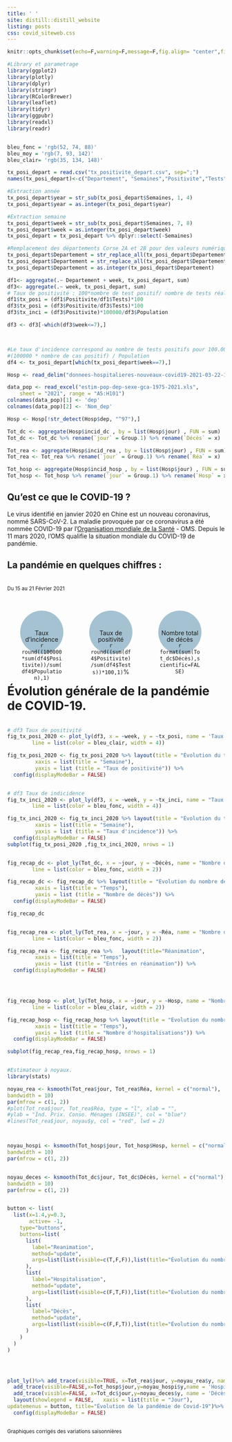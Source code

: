 ```yaml
---
title: ' '
site: distill::distill_website
listing: posts
css: covid_siteweb.css
---
```



<style>
.box {
    display: flex;
    flex-wrap: wrap;
    align-items: center;
    align-content: space-between;

}
  

.circle {
    margin: 30px;
    width:100px;
    background: #A4C2D1;
    height:100px;
    text-align:center;
    border-radius:100px;
    <strong>line-height: 90px; /* 100 - 10 */</strong>
}

.circle.multi-line {
    line-height:15px;
    height:70px;
    padding-top:30px;
    /* 70 + 30 = 100 */
}


span.bulle {
    position: relative;
    z-index: 24;
    cursor: pointer;
}
</style>


```r
knitr::opts_chunk$set(echo=F,warning=F,message=F,fig.align= "center",fig.height= 5, fig.width= 8.5)
```

```r
#Library et parametrage
library(ggplot2)
library(plotly)
library(dplyr)
library(stringr)
library(RColorBrewer)
library(leaflet)
library(tidyr)
library(ggpubr)
library(readxl)
library(readr)


bleu_fonc = 'rgb(52, 74, 88)'
bleu_moy = 'rgb(7, 93, 142)'
bleu_clair= 'rgb(35, 134, 148)'
```


```r
tx_posi_depart = read.csv("tx_positivite_depart.csv", sep=";")
names(tx_posi_depart)<-c("Departement", "Semaines","Positivite","Tests","Classe_Age","Population")

#Extraction année
tx_posi_depart$year = str_sub(tx_posi_depart$Semaines, 1, 4) 
tx_posi_depart$year = as.integer(tx_posi_depart$year)

#Extraction semaine
tx_posi_depart$week = str_sub(tx_posi_depart$Semaines, 7, 8) 
tx_posi_depart$week = as.integer(tx_posi_depart$week)
tx_posi_depart = tx_posi_depart %>% dplyr::select(-Semaines)

#Remplacement des départements Corse 2A et 2B pour des valeurs numériques.
tx_posi_depart$Departement = str_replace_all(tx_posi_depart$Departement, fixed("2B"), "200")
tx_posi_depart$Departement = str_replace_all(tx_posi_depart$Departement, fixed("2A"), "201")
tx_posi_depart$Departement = as.integer(tx_posi_depart$Departement)

df1<- aggregate(.~ Departement + week, tx_posi_depart, sum)
df3<- aggregate(.~ week, tx_posi_depart, sum)
# Taux de positivité : 100*nombre de test positif/ nombre de tests réalisés
df1$tx_posi = (df1$Positivite/df1$Tests)*100
df3$tx_posi = (df3$Positivite/df3$Tests)*100
df3$tx_inci = (df3$Positivite)*100000/df3$Population

df3 <- df3[-which(df3$week<=7),]



#Le taux d'incidence correspond au nombre de tests positifs pour 100.000 habitants. Il est calculé de la manière suivante :
#(100000 * nombre de cas positif) / Population
df4 <- tx_posi_depart[which(tx_posi_depart$week==7),]
```
```r
Hosp <- read_delim("donnees-hospitalieres-nouveaux-covid19-2021-03-22-17h09.csv",";")

data_pop <- read_excel("estim-pop-dep-sexe-gca-1975-2021.xls", 
    sheet = "2021", range = "A5:H101")
colnames(data_pop)[1] <- 'dep'  
colnames(data_pop)[2] <- 'Nom_dep'  

Hosp <- Hosp[!str_detect(Hosp$dep, "^97"),]

Tot_dc <- aggregate(Hosp$incid_dc , by = list(Hosp$jour) , FUN = sum)
Tot_dc <- Tot_dc %>% rename(`jour` = Group.1) %>% rename(`Décès` = x)

Tot_rea <- aggregate(Hosp$incid_rea , by = list(Hosp$jour) , FUN = sum)
Tot_rea <- Tot_rea %>% rename(`jour` = Group.1) %>% rename(`Réa` = x)

Tot_hosp <- aggregate(Hosp$incid_hosp , by = list(Hosp$jour) , FUN = sum)
Tot_hosp <- Tot_hosp %>% rename(`jour` = Group.1) %>% rename(`Hosp` = x)

```

## Qu'est ce que le COVID-19 ? 
Le virus identifié en janvier 2020 en Chine est un nouveau coronavirus, nommé SARS-CoV-2. La maladie provoquée par ce coronavirus a été nommée COVID-19 par l’[Organisation mondiale de la Santé](https://www.who.int/fr/emergencies/diseases/novel-coronavirus-2019/advice-for-public) - OMS. Depuis le 11 mars 2020, l’OMS qualifie la situation mondiale du COVID-19 de pandémie.

## La pandémie en quelques chiffres :
<br/>
<small> Du 15 au 21 Février 2021</small>
<br/>

<div class="box"><div class="circle multi-line">Taux d'incidence <br/> `r round((100000*sum(df4$Positivite))/sum(df4$Population),1)` 
</div>
<div class="circle multi-line"> Taux de positivité <br/> `r round((sum(df4$Positivite)/sum(df4$Tests))*100,1)`%
</div>

<div class="circle multi-line"> Nombre total de décès <br/>
`r format(sum(Tot_dc$Décès),scientific=FALSE)`
</div>

# Évolution générale de la pandémie de COVID-19.

```r
# df3 Taux de positivité 
fig_tx_posi_2020 <- plot_ly(df3, x = ~week, y = ~tx_posi, name = 'Taux de positivité', type = 'scatter', mode = 'lines',
        line = list(color = bleu_clair, width = 4)) 

fig_tx_posi_2020 <- fig_tx_posi_2020 %>% layout(title = "Évolution du taux de positivité du Covid-19 en 2020",
         xaxis = list(title = "Semaine"),
         yaxis = list (title = "Taux de positivité")) %>%
  config(displayModeBar = FALSE)

```




```r
# df3 Taux de indicidence 
fig_tx_inci_2020 <- plot_ly(df3, x = ~week, y = ~tx_inci, name = "Taux d'incidence", type = 'scatter', mode = 'lines',
        line = list(color = bleu_fonc, width = 4)) 

fig_tx_inci_2020 <- fig_tx_inci_2020 %>% layout(title = "Évolution du taux d'incidence et de positivité du Covid-19 en 2020",
         xaxis = list(title = "Semaine"),
         yaxis = list (title = "Taux d'incidence")) %>%
  config(displayModeBar = FALSE)
subplot(fig_tx_posi_2020 ,fig_tx_inci_2020, nrows = 1)
```



```r
fig_recap_dc <- plot_ly(Tot_dc, x = ~jour, y = ~Décès, name = "Nombre de décès", type = 'scatter', mode = 'lines',
        line = list(color = bleu_fonc, width = 2)) 

fig_recap_dc <- fig_recap_dc %>% layout(title = "Evolution du nombre de décès liés au Covid-19 en France",
         xaxis = list(title = "Temps"),
         yaxis = list (title = "Nombre de décès")) %>%
  config(displayModeBar = FALSE)

fig_recap_dc
```

```r


fig_recap_rea <- plot_ly(Tot_rea, x = ~jour, y = ~Réa, name = "Nombre de Réanimations", type = 'scatter', mode = 'lines',
        line = list(color = bleu_fonc, width = 2)) 

fig_recap_rea <- fig_recap_rea %>%   layout(title="Réanimation",
         xaxis = list(title = "Temps"),
         yaxis = list (title = "Entrées en réanimation")) %>%
  config(displayModeBar = FALSE)




```

```r
fig_recap_hosp <- plot_ly(Tot_hosp, x = ~jour, y = ~Hosp, name = "Nombre d'hospitalisations", type = 'scatter', mode = 'lines',
        line = list(color = bleu_clair, width = 2)) 

fig_recap_hosp <- fig_recap_hosp %>% layout(title = "Evolution du nombre d'hospitalisations et de réanimations liés au Covid-19 en France",
         xaxis = list(title = "Temps"),
         yaxis = list (title = "Nombre d'hospitalisations")) %>%
  config(displayModeBar = FALSE)

subplot(fig_recap_rea,fig_recap_hosp, nrows = 1)

```
```r
#Estimateur à noyaux.
library(stats)

noyau_rea <- ksmooth(Tot_rea$jour, Tot_rea$Réa, kernel = c("normal"),
bandwidth = 10)
par(mfrow = c(1, 2))
#plot(Tot_rea$jour, Tot_rea$Réa, type = "l", xlab = "",
#ylab = "Ind. Prix. Conso. Ménages (INSEE)", col = "blue")
#lines(Tot_rea$jour, noyau$y, col = "red", lwd = 2)



noyau_hospi <- ksmooth(Tot_hosp$jour, Tot_hosp$Hosp, kernel = c("normal"),
bandwidth = 10)
par(mfrow = c(1, 2))


noyau_deces <- ksmooth(Tot_dc$jour, Tot_dc$Décès, kernel = c("normal"),
bandwidth = 10)
par(mfrow = c(1, 2))
```




```r


button <- list(
  list(x=1.4,y=0.3,
       active= -1,
    type="buttons",
    buttons=list(
      list(
        label="Reanimation",
        method="update",
        args=list(list(visible=c(T,F,F)),list(title="Évolution du nombre de réanimations liés au Covid-19 en France"))
      ),
      list(
        label="Hospitalisation",
        method="update",
        args=list(list(visible=c(F,T,F)),list(title="Évolution du nombre d'hospitalisations liés au Covid-19 en France"))
      ),
      list(
        label="Décès",
        method="update",
        args=list(list(visible=c(F,F,T)),list(title="Évolution du nombre de décès liés au Covid-19 en France"))
      )
    )
  )
)




plot_ly()%>% add_trace(visible=TRUE, x=Tot_rea$jour, y=noyau_rea$y, name = 'Réanimation',mode = 'lines', line = list(color=bleu_clair))%>%
  add_trace(visible=FALSE,x=Tot_hosp$jour,y=noyau_hospi$y,name = 'Hospitalisation',mode = 'lines', line = list(color=bleu_moy))%>%
  add_trace(visible=FALSE, x=Tot_dc$jour,y=noyau_deces$y, name = 'Décès',mode = 'lines', line = list(color=bleu_fonc))%>%
  layout(showlegend = FALSE,   xaxis = list(title = "Jour"),
updatemenus = button, title="Évolution de la pandémie de Covid-19")%>%
  config(displayModeBar = FALSE)
```
<small> Graphiques corrigés des variations saisonnières </small>
